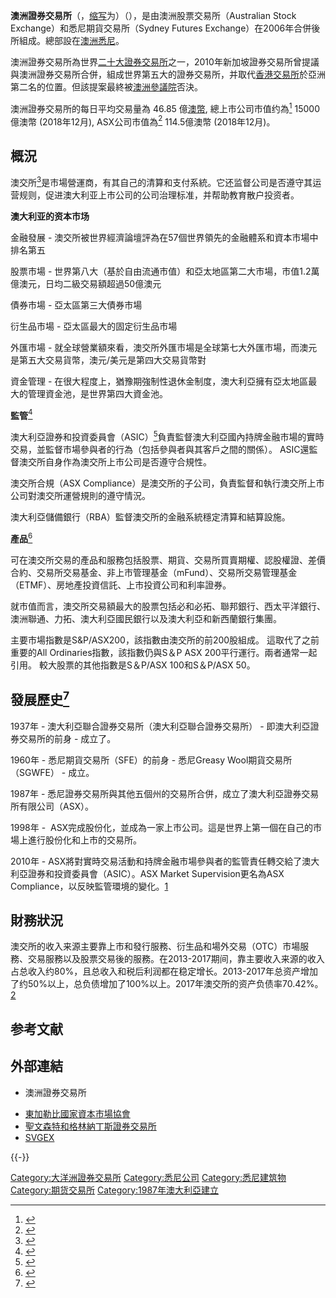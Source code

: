 {{expand|time=2011-04-16T10:17:34+00:00}}

{{Infobox exchange
|name       = Australian Securities Exchange
|logo       = Australian Securities Exchange logo.svg
|type       = [[證券交易所|證券交易所]]<br />[[期货交易所|期货交易所]]<br />[[清算所|清算所]]
|city       = [[悉尼|悉尼]]
|state      = [[新南威尔士州|新南威尔士州]]
|country    = {{AUS}}
|coor       =
|foundation = {{Start date and age|1987|4|1}}
|owner      = ASX Limited
|key_people = 
|listings   = {{formatnum:2258}}（2018年5月）<ref name="ASXmarketstats" />
|mcap       = {{AUD}}114.5萬億（2018年12月）<ref name="ASXmarketstats">{{cite web |url = http://www.asx.com.au/about/asx-news.htm |title = ASX's market statistics |work = ASX news |publisher =  |date = 23 May 2014 |accessdate = 26 May 2014 |archive-date = 2020-10-06 |archive-url = https://web.archive.org/web/20201006210855/https://www.asx.com.au/about/asx-news.htm |dead-url = no }}</ref> 
|volume     =
|currency   = [[澳元|澳元]]
|indexes    = [[標普／澳證50指數|標普／澳證50指數]]
|homepage   = {{URL|www.asx.com.au}}
|footnotes  =
}}

'''澳洲證券交易所'''（{{lang-en|'''A'''ustralian '''S'''ecurities E'''x'''change}}，[[缩写|缩写]]为'''{{lang|en|ASX}}'''）（{{Asx|ASX}}），是由澳洲股票交易所（Australian Stock Exchange）和悉尼期貨交易所（Sydney Futures Exchange）在2006年合併後所組成。總部設在[[澳洲|澳洲]][[悉尼|悉尼]]。

澳洲證券交易所為世界[[世界證券交易所列表|二十大證券交易所]]之一，2010年新加坡證券交易所曾提議與澳洲證券交易所合併，組成世界第五大的證券交易所，并取代[[香港交易所|香港交易所]]於亞洲第二名的位置。但該提案最終被[[澳洲參議院|澳洲參議院]]否決。

澳洲證券交易所的每日平均交易量為 46.85 億[[澳大利亚元|澳幣]], 總上市公司市值约為<ref>{{Cite web|url=https://www.asx.com.au/asx/research/listedCompanies.do?coName=E|title=The official list|accessdate=2018-05-25|work=www.asx.com.au|archive-date=2020-09-19|archive-url=https://web.archive.org/web/20200919070120/https://www.asx.com.au/asx/research/listedCompanies.do?coName=E|dead-url=no}}</ref> 15000億澳幣 (2018年12月), ASX公司市值為<ref>{{Cite web|url=https://www.asx.com.au/asx/share-price-research/company/ASX|title=Share Price & Information - ASX|accessdate=2018-05-25|work=www.asx.com.au|archive-date=2020-03-31|archive-url=https://web.archive.org/web/20200331133856/https://www.asx.com.au/asx/share-price-research/company/ASX|dead-url=no}}</ref> 114.5億澳幣 (2018年12月)。

== 概況 ==
澳交所<ref>{{Cite web|url=https://www.asx.com.au/about/corporate-overview.htm|title=ASX corporate overview|accessdate=2018-12-27|author=|date=|publisher=|archive-date=2020-03-09|archive-url=https://web.archive.org/web/20200309061811/https://www.asx.com.au/about/corporate-overview.htm|dead-url=no}}</ref>是市場營運商，有其自己的清算和支付系統。它还监督公司是否遵守其运营规则，促进澳大利亚上市公司的公司治理标准，并帮助教育散户投资者。

'''澳大利亚的资本市场'''

金融發展 - 澳交所被世界經濟論壇評為在57個世界領先的金融體系和資本市場中排名第五

股票市場 - 世界第八大（基於自由流通市值）和亞太地區第二大市場，市值1.2萬億澳元，日均二級交易額超過50億澳元

債券市場 - 亞太區第三大債券市場

衍生品市場 - 亞太區最大的固定衍生品市場

外匯市場 - 就全球營業額來看，澳交所外匯市場是全球第七大外匯市場，而澳元是第五大交易貨幣，澳元/美元是第四大交易貨幣對

資金管理 - 在很大程度上，猶豫期強制性退休金制度，澳大利亞擁有亞太地區最大的管理資金池，是世界第四大資金池。

'''監管'''<ref>{{Cite web|url=https://asic.gov.au/about-asic/news-centre/find-a-media-release/2004-releases/04-211-asic-and-asx-sign-supervisory-mou/|title=ASIC和ASX簽署監管解釋備忘錄|accessdate=2018-12-27|author=|date=|publisher=|archive-date=2020-06-02|archive-url=https://web.archive.org/web/20200602051148/https://asic.gov.au/about-asic/news-centre/find-a-media-release/2004-releases/04-211-asic-and-asx-sign-supervisory-mou/|dead-url=no}}</ref>

澳大利亞證券和投資委員會（ASIC）<ref>{{cite web |author1=Stock Broker Views |title=澳大利亞澳洲ASIC監管金融機構查詢教學 |url=https://tw.stockbrokerviews.com/financial-knowledge/asic監管/ |website=Stock Broker Views |access-date=2022-01-12 |archive-date=2021-11-06 |archive-url=https://web.archive.org/web/20211106174022/https://tw.stockbrokerviews.com/financial-knowledge/asic%E7%9B%A3%E7%AE%A1/ |dead-url=no }}</ref>負責監督澳大利亞國內持牌金融市場的實時交易，並監督市場參與者的行為（包括參與者與其客戶之間的關係）。 ASIC還監督澳交所自身作為澳交所上市公司是否遵守合規性。

澳交所合規（ASX Compliance）是澳交所的子公司，負責監督和執行澳交所上市公司對澳交所運營規則的遵守情況。

澳大利亞儲備銀行（RBA）監督澳交所的金融系統穩定清算和結算設施。

'''產品'''<ref>{{Cite web|url=https://www.asx.com.au/products/etf/managed-funds-etp-product-list.htm|title=ASX Investment Products|accessdate=2018-12-27|author=|date=|publisher=|archive-date=2020-09-30|archive-url=https://web.archive.org/web/20200930191408/https://www.asx.com.au/products/etf/managed-funds-etp-product-list.htm|dead-url=no}}</ref>

可在澳交所交易的產品和服務包括股票、期貨、交易所買賣期權、認股權證、差價合約、交易所交易基金、非上市管理基金（mFund）、交易所交易管理基金（ETMF）、房地產投資信託、上市投資公司和利率證券。

就市值而言，澳交所交易額最大的股票包括必和必拓、聯邦銀行、西太平洋銀行、澳洲聯通、力拓、澳大利亞國民銀行以及澳大利亞和新西蘭銀行集團。

主要市場指數是S&P/ASX200，該指數由澳交所的前200股組成。 這取代了之前重要的All Ordinaries指數，該指數仍與S＆P ASX 200平行運行。兩者通常一起引用。 較大股票的其他指數是S＆P/ASX 100和S＆P/ASX 50。

== 發展歷史<ref>{{Cite web|url=https://www.asx.com.au/about/history.htm|title=ASX History|accessdate=2018-12-27|author=|date=|publisher=|archive-date=2020-09-21|archive-url=https://web.archive.org/web/20200921005045/https://www.asx.com.au/about/history.htm|dead-url=no}}</ref> ==
1937年 - 澳大利亞聯合證券交易所（澳大利亞聯合證券交易所） - 即澳大利亞證券交易所的前身 - 成立了。

1960年 - 悉尼期貨交易所（SFE）的前身 - 悉尼Greasy Wool期貨交易所（SGWFE） - 成立。

1987年 - 悉尼證券交易所與其他五個州的交易所合併，成立了澳大利亞證券交易所有限公司（ASX）。

1998年 -  ASX完成股份化，並成為一家上市公司。這是世界上第一個在自己的市場上進行股份化和上市的交易所。

2010年 - ASX將對實時交易活動和持牌金融市場參與者的監管責任轉交給了澳大利亞證券和投資委員會（ASIC）。ASX Market Supervision更名為ASX Compliance，以反映監管環境的變化。[https://www.blog.61financial.com.au/61financial/%E6%BE%B3%E8%82%A1%E7%99%BE%E7%A7%91-asx-limited-asx-asx-%E6%BE%B3%E5%A4%A7%E5%88%A9%E4%BA%9A%E8%AF%81%E5%88%B8%E4%BA%A4%E6%98%93%E6%89%80%E8%82%A1%E4%BB%BD%E6%9C%89%E9%99%90%E5%85%AC%E5%8F%B8] {{Wayback|url=https://www.blog.61financial.com.au/61financial/%E6%BE%B3%E8%82%A1%E7%99%BE%E7%A7%91-asx-limited-asx-asx-%E6%BE%B3%E5%A4%A7%E5%88%A9%E4%BA%9A%E8%AF%81%E5%88%B8%E4%BA%A4%E6%98%93%E6%89%80%E8%82%A1%E4%BB%BD%E6%9C%89%E9%99%90%E5%85%AC%E5%8F%B8 |date=20190608193503 }}

== 財務狀況 ==
澳交所的收入来源主要靠上市和發行服務、衍生品和場外交易（OTC）市場服務、交易服務以及股票交易後的服務。在2013-2017期间，靠主要收入来源的收入占总收入约80%，且总收入和税后利润都在稳定增长。2013-2017年总资产增加了约50%以上，总负债增加了100%以上。2017年澳交所的资产负债率70.42%。[https://www.blog.61financial.com.au/61financial/%E6%BE%B3%E8%82%A1%E7%99%BE%E7%A7%91-asx-limited-asx-asx-%E6%BE%B3%E5%A4%A7%E5%88%A9%E4%BA%9A%E8%AF%81%E5%88%B8%E4%BA%A4%E6%98%93%E6%89%80%E8%82%A1%E4%BB%BD%E6%9C%89%E9%99%90%E5%85%AC%E5%8F%B8] {{Wayback|url=https://www.blog.61financial.com.au/61financial/%E6%BE%B3%E8%82%A1%E7%99%BE%E7%A7%91-asx-limited-asx-asx-%E6%BE%B3%E5%A4%A7%E5%88%A9%E4%BA%9A%E8%AF%81%E5%88%B8%E4%BA%A4%E6%98%93%E6%89%80%E8%82%A1%E4%BB%BD%E6%9C%89%E9%99%90%E5%85%AC%E5%8F%B8 |date=20190608193503 }}

== 参考文献 ==
{{reflist}}
== 外部連結 ==

* {{Official website|http://www.asx.com.au/}} 澳洲證券交易所
*[https://www.cmaec.org 東加勒比國家資本市場協會] {{Wayback|url=https://www.cmaec.org/ |date=20200817214014 }}
* [[聖文森特和格林納丁斯證券交易所|聖文森特和格林納丁斯證券交易所]] 
* [https://www.svgex.com.vc SVGEX]{{Dead link|date=2019年11月 |bot=InternetArchiveBot |fix-attempted=yes }}

{{-}}
{{S&P/ASX 50}}
{{Stock exchanges top 20}}
{{世界交易所联合会}}
{{authority control}}
[[Category:大洋洲證券交易所|Category:大洋洲證券交易所]]
[[Category:悉尼公司|Category:悉尼公司]]
[[Category:悉尼建筑物|Category:悉尼建筑物]]
[[Category:期货交易所|Category:期货交易所]]
[[Category:1987年澳大利亞建立|Category:1987年澳大利亞建立]]